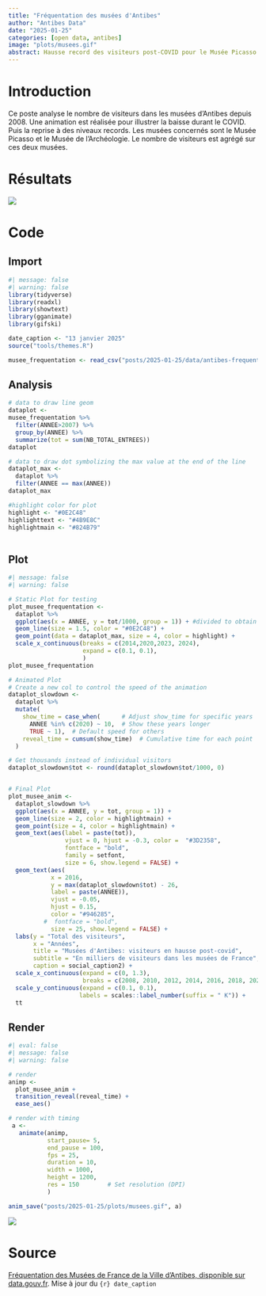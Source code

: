```yaml
---
title: "Fréquentation des musées d'Antibes"
author: "Antibes Data"
date: "2025-01-25"
categories: [open data, antibes]
image: "plots/musees.gif"
abstract: Hausse record des visiteurs post-COVID pour le Musée Picasso et le Musée de l'Archéologie 
---
```


# Introduction

Ce poste analyse le nombre de visiteurs dans les musées d'Antibes depuis 2008. Une animation est réalisée pour illustrer la baisse durant le COVID. Puis la reprise à des niveaux records. Les musées concernés sont le Musée Picasso et le Musée de l'Archéologie. Le nombre de visiteurs est agrégé sur ces deux musées.

# Résultats

![](plots/musees.gif){fig-align="center"}

# Code

## Import

```r
#| message: false
#| warning: false
library(tidyverse)
library(readxl)
library(showtext)
library(gganimate)
library(gifski)

date_caption <- "13 janvier 2025"
source("tools/themes.R")

musee_frequentation <- read_csv("posts/2025-01-25/data/antibes-frequentation-musees-france.csv")
```

## Analysis

```r
  
# data to draw line geom 
dataplot <-
musee_frequentation %>%
  filter(ANNEE>2007) %>%
  group_by(ANNEE) %>%
  summarize(tot = sum(NB_TOTAL_ENTREES))
dataplot

# data to draw dot symbolizing the max value at the end of the line
dataplot_max <-
  dataplot %>%
  filter(ANNEE == max(ANNEE))
dataplot_max

#highlight color for plot
highlight <- "#0E2C48"
highlighttext <- "#4B9E8C"
highlightmain <- "#824B79"
  
```

## Plot

```r
#| message: false
#| warning: false

# Static Plot for testing
plot_musee_frequentation <-
  dataplot %>% 
  ggplot(aes(x = ANNEE, y = tot/1000, group = 1)) + #divided to obtain thousands
  geom_line(size = 1.5, color = "#0E2C48") +
  geom_point(data = dataplot_max, size = 4, color = highlight) +
  scale_x_continuous(breaks = c(2014,2020,2023, 2024), 
                     expand = c(0.1, 0.1),
                     ) 
plot_musee_frequentation

# Animated Plot
# Create a new col to control the speed of the animation
dataplot_slowdown <- 
  dataplot %>%
  mutate(
    show_time = case_when(      # Adjust show_time for specific years
      ANNEE %in% c(2020) ~ 10,  # Show these years longer
      TRUE ~ 1),  # Default speed for others
    reveal_time = cumsum(show_time)  # Cumulative time for each point
  )

# Get thousands instead of individual visitors
dataplot_slowdown$tot <- round(dataplot_slowdown$tot/1000, 0)


# Final Plot
plot_musee_anim <-
  dataplot_slowdown %>% 
  ggplot(aes(x = ANNEE, y = tot, group = 1)) + 
  geom_line(size = 2, color = highlightmain) +
  geom_point(size = 4, color = highlightmain) + 
  geom_text(aes(label = paste(tot)), 
                vjust = 0, hjust = -0.3, color =  "#3D2358",
                fontface = "bold",
                family = setfont,
                size = 6, show.legend = FALSE) +
  geom_text(aes(
            x = 2016,
            y = max(dataplot_slowdown$tot) - 26,
            label = paste(ANNEE)), 
            vjust = -0.05, 
            hjust = 0.15, 
            color = "#946285",
          #  fontface = "bold",
            size = 25, show.legend = FALSE) +
  labs(y = "Total des visiteurs",
       x = "Années",
       title = "Musées d'Antibes: visiteurs en hausse post-covid",
       subtitle = "En milliers de visiteurs dans les musées de France",
       caption = social_caption2) +
  scale_x_continuous(expand = c(0, 1.3),
                     breaks = c(2008, 2010, 2012, 2014, 2016, 2018, 2020, 2022, 2024)) +
  scale_y_continuous(expand = c(0.1, 0.1),
                    labels = scales::label_number(suffix = " K")) +
  tt
```

## Render

```r
#| eval: false
#| message: false
#| warning: false

# render
animp <-
  plot_musee_anim +
  transition_reveal(reveal_time) +
  ease_aes()

# render with timing 
 a <-  
   animate(animp,
           start_pause= 5,
           end_pause = 100,
           fps = 25,
           duration = 10,
           width = 1000,
           height = 1200,
           res = 150        # Set resolution (DPI)
           )

anim_save("posts/2025-01-25/plots/musees.gif", a)
```

![](plots/musees.gif)

# Source

[Fréquentation des Musées de France de la Ville d'Antibes, disponible sur data.gouv.fr](https://www.data.gouv.fr/fr/datasets/frequentation-des-musees-de-france-de-la-ville-dantibes/). Mise à jour du `{r} date_caption`
